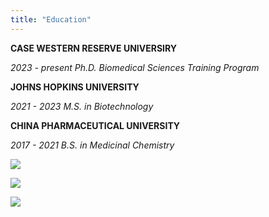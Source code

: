 ```yaml
---
title: "Education"
---
```


**CASE WESTERN RESERVE UNIVERSIRY**

_2023 - present Ph.D. Biomedical Sciences Training Program_

**JOHNS HOPKINS UNIVERSITY**

_2021 - 2023 M.S. in Biotechnology_

**CHINA PHARMACEUTICAL UNIVERSITY**

_2017 - 2021 B.S. in Medicinal Chemistry_

::: {layout-ncol=3}

![](CWRU.png)

![](JHU.png)

![](CPU.png)

:::
